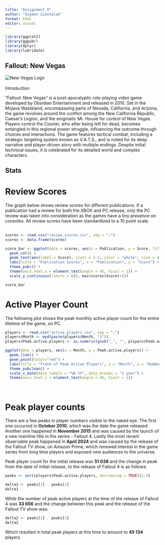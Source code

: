 ```yaml
---
title: "Assignment_8"
author: "Szymon Zientalak"
format: html
editor: visual
---
```


```r
library(ggplot2)
library(ggpubr)
library(dplyr)
library(lubridate)
```

## Fallout: New Vegas

![New Vegas Logo](new_vegas_logo.jpg){fig-align="center"} <br><br> Introduction

"Fallout: New Vegas" is a post-apocalyptic role-playing video game developed by Obsidian Entertainment and released in 2010. Set in the Mojave Wasteland, encompassing parts of Nevada, California, and Arizona, the game revolves around the conflict among the New California Republic, Caesar's Legion, and the enigmatic Mr. House for control of New Vegas. Players control the Courier, who after being left for dead, becomes entangled in this regional power struggle, influencing the outcome through choices and interactions. The game features tactical combat, including a strategic targeting system known as V.A.T.S., and is noted for its deep narrative and player-driven story with multiple endings. Despite initial technical issues, it is celebrated for its detailed world and complex characters.

## Stats

# Review Scores

The graph below shows review scores for different publications. If a publication had a review for both the XBOX and PC release, only the PC review was taken into consideration as the games have a tiny presence on consoles. All review scores have been standardized to a 10 point scale. <br><br>

```r
scores <- read.csv("review_scores.csv", sep = ";")
scores <- data.frame(scores)
```

```r
score_bar <- ggplot(data = scores, aes(x = Publication, y = Score, fill = Publication)) +
  geom_col() + 
  geom_text(aes(label = Score), vjust = 1.1, color = "white", size = 4.5) +
  labs(title = "Publication Scores", x = "Publication", y = "Score") +
  theme_pubr() + 
  theme(axis.text.x = element_text(angle = 45, hjust = 1)) +
  scale_y_continuous(limits = c(0, max(scores$Score)+1))

score_bar
```

# Active Player Count

The following plot shows the peak monthly active player count for the entire lifetime of the game, on PC. 

```r
players <- read.csv("active_players.csv", sep = ";")
players$Month <- myd(paste(players$Month, "1"))
players$Peak.active.players <- as.numeric(gsub(",", "", players$Peak.active.players))
```

```r
ggplot(data = players, aes(x = Month, y = Peak.active.players)) +
  geom_line() +
  geom_point(color="red") +
  labs(title = "Trend of Peak Active Players", x = "Month", y = "Number of Players") +
  theme_pubclean() +
  scale_x_date(date_labels = "%B %Y", date_breaks = "1 year") +
  theme(axis.text.x = element_text(angle = 45, hjust = 1))
```

<br>

# Peak player counts

There are a few peaks in player numbers visible to the naked eye. The first one occurred in **October 2010**, which was the date the game released. Another one happened in **November 2015** and was caused by the launch of a new mainline title in the series - Fallout 4. Lastly the most recent observable peak happened in **April 2024** and was caused by the release of the Fallout TV show, on Amazon Prime, which renewed interest in the game series from long time players and exposed new audiences to the universe.

Peak player count for the initial release was **51 038** and the change in peak from the date of initial release, to the release of Fallout 4 is as follows: 

```r
peaks <- sort(players$Peak.active.players, decreasing = TRUE)[1:3]

delta1 <- peaks[3] - peaks[1]
delta1
```

While the  number of peak active players at the time of the release of Fallout 4 was **33 656** and the change between this peak and the release of the Fallout TV show was: 

```r
delta2 <- peaks[2] - peaks[3]
delta2
```

Which resulted in total peak players at this time to amount to **45 134** players.

